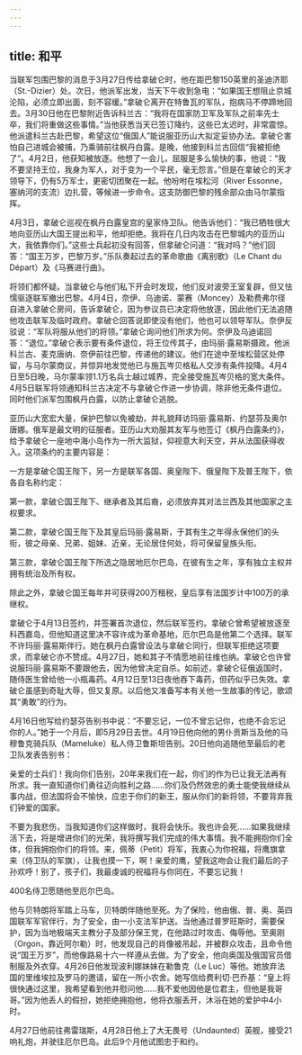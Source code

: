 ```yaml
---
---
---
```

title: 和平
---




当联军包围巴黎的消息于3月27日传给拿破仑时，他在距巴黎150英里的圣迪济耶（St.-Dizier）处。次日，他派军出发，当天下午收到急电：“如果国王想阻止京城沦陷，必须立即出面，刻不容缓。”拿破仑离开在特鲁瓦的军队，抱病马不停蹄地回去。3月30日他在巴黎附近告诉科兰古：“我将在国家防卫军及军队之前率先士卒，我们将重做这些事情。”当他获悉当天已签订降约，这些已太迟时，非常震惊。他派遣科兰古赴巴黎，希望这位“俄国人”能说服亚历山大拟定妥协办法。拿破仑害怕自己进城会被捕，乃乘骑前往枫丹白露。是晚，他接到科兰古回信“我被拒绝了”。4月2日，他获知被放逐。他想了一会儿，屈服是多么愉快的事，他说：“我不要坚持王位，我身为军人，对于变为一个平民，毫无怨言。”但是在拿破仑的天才领导下，仍有5万军士，更密切团聚在一起。他吩咐在埃松河（River Essonne，塞纳河的支流）边扎营，等候进一步命令。这支防御巴黎的残余部众由马尔蒙指挥。

4月3日，拿破仑巡视在枫丹白露皇宫的皇家侍卫队。他告诉他们：“我已牺牲很大地向亚历山大国王提出和平，他却拒绝。我将在几日内攻击在巴黎城内的亚历山大，我依靠你们。”这些士兵起初没有回答，但拿破仑问道：“我对吗？”他们回答：“国王万岁，巴黎万岁。”乐队奏起过去的革命歌曲《离别歌》（Le Chant du Départ）及《马赛进行曲》。

将领们都怀疑。当拿破仑与他们私下开会时发现，他们反对波旁王室复辟，但又怯懦驱逐联军撤出巴黎。4月4日，奈伊、乌迪诺、蒙赛（Moncey）及勒费弗尔径自进入拿破仑房间，告诉拿破仑，因为参议员已决定将他放逐，因此他们无法追随他攻击联军及临时政府。拿破仑回答说即使没有他们，他也可以领导军队。奈伊反驳说：“军队将服从他们的将领。”拿破仑询问他们所求为何。奈伊及乌迪诺回答：“退位。”拿破仑表示要有条件退位，将王位传其子，由玛丽·露易斯摄政。他派科兰古、麦克唐纳、奈伊前往巴黎，传递他的建议。他们在途中至埃松营区处停留，与马尔蒙商议，并惊异地发觉他已与施瓦岑贝格私人交涉有条件投降。4月4日至5日晚，马尔蒙率领1.1万名兵士越过城界，完全接受施瓦岑贝格的宽大条件。4月5日联军将领通知科兰古决定不与拿破仑作进一步协调，除非他无条件退位。同时他们派军包围枫丹白露，以防止拿破仑逃脱。

亚历山大宽宏大量，保护巴黎以免被劫，并礼貌拜访玛丽·露易斯、约瑟芬及奥尔唐娜。俄军是最文明的征服者。亚历山大劝服其友军与他签订《枫丹白露条约》，给予拿破仑一座地中海小岛作为一所大监狱，仰视意大利天空，并从法国获得收入。这项条约的主要内容是：

一方是拿破仑国王陛下，另一方是联军各国、奥皇陛下、俄皇陛下及普王陛下，依各自名称约定：

第一款，拿破仑国王陛下、继承者及其后裔，必须放弃其对法兰西及其他国家之主权要求。

第二款，拿破仑国王陛下及其皇后玛丽·露易斯，于其有生之年得永保他们的头衔，彼之母亲、兄弟、姐妹、近亲，无论居住何处，将可保留皇族头衔。

第三款，拿破仑国王陛下所选之隐居地厄尔巴岛，在彼有生之年，享有独立主权并拥有统治及所有权。

除此之外，拿破仑国王每年并可获得200万租税，皇后享有法国岁计中100万的承继权。



拿破仑于4月13日签约，并签署首次退位，然后联军签约。拿破仑曾希望被放逐至科西嘉岛，但他知道这里决不容许成为革命基地，厄尔巴岛是他第二个选择。联军不许玛丽·露易斯伴行。她在枫丹白露曾设法与拿破仑同行，但联军拒绝这项要求，而拿破仑亦不赞成。4月27日，她和其子不情愿地前往维也纳。拿破仑也许曾说服玛丽·露易斯不要跟他去，因为他曾决定自杀。如前述，拿破仑征俄返国时，随侍医生曾给他一小瓶毒药。4月12日至13日夜他吞下毒药，但药似乎已失效。拿破仑虽感到奇耻大辱，但又复原。以后他又准备写本有关他一生故事的传记，歌颂其“勇敢”的行为。

4月16日他写给约瑟芬告别书中说：“不要忘记，一位不曾忘记你，也绝不会忘记你的人。”她于一个月后，即5月29日去世。4月19日他向他的男仆贡斯当及他的马穆鲁克骑兵队（Mameluke）私人侍卫鲁斯坦告别。20日他向追随他至最后的老卫队发表告别书：

亲爱的士兵们！我向你们告别，20年来我们在一起，你们的作为已让我无法再有所求。我一直知道你们勇往迈向胜利之路……你们及仍然效忠的勇士能使我继续从事内战，但法国将会不愉快，应忠于你们的新王，服从你们的新将领，不要背弃我们钟爱的国家。

不要为我悲伤，当我知道你们这样做时，我将会快乐。我也许会死……如果我继续活下去，将是增进你们的光荣，我将撰写我们完成的伟大事情。我不能拥抱你们全体，但我拥抱你们的将领。来，佩蒂（Petit）将军，我衷心为你祝福，将鹰旗拿来（侍卫队的军旗），让我也摸一下，啊！亲爱的鹰，望我这吻会让我们最后的子孙欢呼！别了，孩子们，我最虔诚的祝福将与你同在，不要忘记我！



400名侍卫愿随他至厄尔巴岛。

他与贝特朗将军踏上马车，贝特朗伴随他至死。为了保险，他由俄、普、奥、英四国联军军官伴行，为了安全，由一小支法军护送。当他通过普罗旺斯时，需要保护，因为当地极端天主教分子及部分保王党，在他路过时攻击、侮辱他。至奥刚（Orgon，靠近阿尔勒）时，他发现自己的肖像被吊起，并被群众攻击，且命令他说“国王万岁”，而他像路易十六一样遵从去做。为了安全，他向奥国及俄国官员借制服及外衣穿。4月26日他发现波利娜妹妹在勒鲁克（Le Luc）等他。她放弃法国的里维埃拉及罗马的邀请，留在一所小农舍。她写信给费利切·巴乔基：“皇上将很快通过这里，我希望看到他并慰问他……我不爱他因他是位君主，但他是我哥哥。”因为他丢人的假扮，她拒绝拥抱他，他将衣服丢开，沐浴在她的爱护中4小时。

4月27日他前往弗雷瑞斯，4月28日他上了大无畏号（Undaunted）英舰，接受21响礼炮，并驶往厄尔巴岛。此后9个月他试图忠于和约。